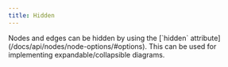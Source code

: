 ```yaml
---
title: Hidden
---
```



<ExampleLayout>
Nodes and edges can be hidden by using the [`hidden` attribute](/docs/api/nodes/node-options/#options). This can be used for implementing expandable/collapsible diagrams.

<CodeViewer codePath="example-flows/Hidden" />
</ExampleLayout>
